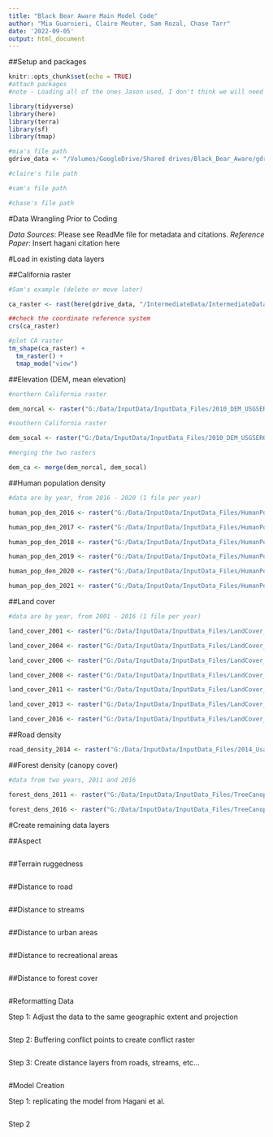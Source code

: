 ```yaml
---
title: "Black Bear Aware Main Model Code"
author: "Mia Guarnieri, Claire Meuter, Sam Rozal, Chase Tarr"
date: '2022-09-05'
output: html_document
---
```


##Setup and packages

```r
knitr::opts_chunk$set(echo = TRUE)
#attach packages
#note - Loading all of the ones Jason used, I don't think we will need all of them 

library(tidyverse)
library(here)
library(terra)
library(sf)
library(tmap)

#mia's file path
gdrive_data <- "/Volumes/GoogleDrive/Shared drives/Black_Bear_Aware/gdrive_data"

#claire's file path

#sam's file path

#chase's file path

```

#Data Wrangling Prior to Coding

*Data Sources*: Please see ReadMe file for metadata and citations.
*Reference Paper*: Insert hagani citation here

#Load in existing data layers

##California raster

```r
#Sam's example (delete or move later)

ca_raster <- rast(here(gdrive_data, "/IntermediateData/IntermediateData_Files/CARaster_Tiger_Reclassed/CARaster_Tiger_Reclassed.img"))

##check the coordinate reference system 
crs(ca_raster)

#plot CA raster
tm_shape(ca_raster) +
  tm_raster() +
  tmap_mode("view")

```

##Elevation (DEM, mean elevation)
```r

#northern California raster

dem_norcal <- raster("G:/Data/InputData/InputData_Files/2010_DEM_USGSEROS_Norcal/30n150w_20101117_gmted_mea300.tif")

#southern California raster

dem_socal <- raster("G:/Data/InputData/InputData_Files/2010_DEM_USGSEROS_Socal/30n120w_20101117_gmted_mea300.tif")

#merging the two rasters

dem_ca <- merge(dem_norcal, dem_socal)

```

##Human population density

```r
#data are by year, from 2016 - 2020 (1 file per year)

human_pop_den_2016 <- raster("G:/Data/InputData/InputData_Files/HumanPopulationDensity_LandScan/2016_HumanPopulationDensity_LandScan/2016_conus_night_colorized.tif")

human_pop_den_2017 <- raster("G:/Data/InputData/InputData_Files/HumanPopulationDensity_LandScan/2017_HumanPopulationDensity_LandScan/2017_conus_night_colorized.tif")

human_pop_den_2018 <- raster("G:/Data/InputData/InputData_Files/HumanPopulationDensity_LandScan/2018_HumanPopulationDensity_LandScan/2018_conus_night_colorized.tif")

human_pop_den_2019 <- raster("G:/Data/InputData/InputData_Files/HumanPopulationDensity_LandScan/2019_HumanPopulationDensity_LandScan/2019_conus_night_colorized.tif")

human_pop_den_2020 <- raster("G:/Data/InputData/InputData_Files/HumanPopulationDensity_LandScan/2020_HumanPopulationDensity_LandScan/2020_conus_night_colorized.tif")

human_pop_den_2021 <- raster("G:/Data/InputData/InputData_Files/HumanPopulationDensity_LandScan/2021_HumanPopulationDensity_LandScan/2021_conus_night_colorized.tif")

```

##Land cover

```r
#data are by year, from 2001 - 2016 (1 file per year)

land_cover_2001 <- raster("G:/Data/InputData/InputData_Files/LandCover_NLCD/2001_LandCover_NLCD/2001_LandCover_NLCD.img")

land_cover_2004 <- raster("G:/Data/InputData/InputData_Files/LandCover_NLCD/2004_LandCover_NLCD/nlcd_2004_land_cover_l48_20210604.img.img")

land_cover_2006 <- raster("G:/Data/InputData/InputData_Files/LandCover_NLCD/2006_LandCover_NLCD/nlcd_2006_land_cover_l48_20210604.img")

land_cover_2008 <- raster("G:/Data/InputData/InputData_Files/LandCover_NLCD/2008_LandCover_NLCD/nlcd_2008_land_cover_l48_20210604.img")

land_cover_2011 <- raster("G:/Data/InputData/InputData_Files/LandCover_NLCD/2011_LandCover_NLCD/nlcd_2011_land_cover_l48_20210604.img")

land_cover_2013 <- raster("G:/Data/InputData/InputData_Files/LandCover_NLCD/2013_LandCover_NLCD/nlcd_2013_land_cover_l48_20210604.img")

land_cover_2016 <- raster("G:/Data/InputData/InputData_Files/LandCover_NLCD/2016_LandCover_NLCD/nlcd_2016_land_cover_l48_20210604.img")

```

##Road density

```r
road_density_2014 <- raster("G:/Data/InputData/InputData_Files/2014_UsaRoadDensity_ESRI/2014_UsaRoadDensity_ESRI.tif")
```

##Forest density (canopy cover)

```r
#data from two years, 2011 and 2016

forest_dens_2011 <- raster("G:/Data/InputData/InputData_Files/TreeCanopyCover_NLCD/2011_TreeCanopyCover_NLCD/2011_TreeCanopyCover_NLCD.img")

forest_dens_2016 <- raster("G:/Data/InputData/InputData_Files/TreeCanopyCover_NLCD/2016_TreeCanopyCover_NLCD/2016_TreeCanopyCover_NLCD.img")

```


#Create remaining data layers

##Aspect

```r

```

##Terrain ruggedness

```r

```

##Distance to road

```r

```

##Distance to streams

```r

```

##Distance to urban areas

```r

```

##Distance to recreational areas

```r

```

##Distance to forest cover

```r


```


#Reformatting Data

Step 1: Adjust the data to the same geographic extent and projection
```r


```


Step 2: Buffering conflict points to create conflict raster
```r

```

Step 3: Create distance layers from roads, streams, etc...
```r

```


#Model Creation

Step 1: replicating the model from Hagani et al.
```r

```

Step 2
```r

```


